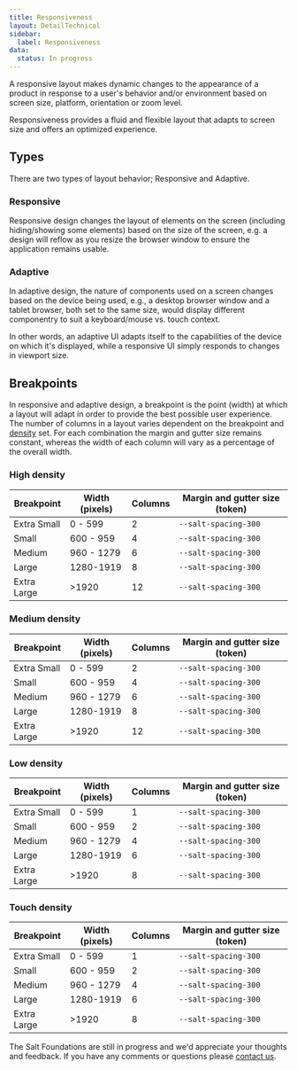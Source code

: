 ```yaml
---
title: Responsiveness
layout: DetailTechnical
sidebar:
  label: Responsiveness
data:
  status: In progress
---
```


A responsive layout makes dynamic changes to the appearance of a product in response to a user's behavior and/or environment based on screen size, platform, orientation or zoom level.

Responsiveness provides a fluid and flexible layout that adapts to screen size and offers an optimized experience.

## Types

There are two types of layout behavior; Responsive and Adaptive.

### Responsive

Responsive design changes the layout of elements on the screen (including hiding/showing some elements) based on the size of the screen, e.g. a design will reflow as you resize the browser window to ensure the application remains usable.

### Adaptive

In adaptive design, the nature of components used on a screen changes based on the device being used, e.g., a desktop browser window and a tablet browser, both set to the same size, would display different componentry to suit a keyboard/mouse vs. touch context.

In other words, an adaptive UI adapts itself to the capabilities of the device on which it's displayed, while a responsive UI simply responds to changes in viewport size.

## Breakpoints

In responsive and adaptive design, a breakpoint is the point (width) at which a layout will adapt in order to provide the best possible user experience. The number of columns in a layout varies dependent on the breakpoint and [density](density) set. For each combination the margin and gutter size remains constant, whereas the width of each column will vary as a percentage of the overall width.

### High density

| Breakpoint  | Width (pixels) | Columns | Margin and gutter size (token) |
| ----------- | -------------- | ------- | ------------------------------ |
| Extra Small | 0 - 599        | 2       | `--salt-spacing-300`                  |
| Small       | 600 - 959      | 4       | `--salt-spacing-300`                  |
| Medium      | 960 - 1279     | 6       | `--salt-spacing-300`                  |
| Large       | 1280-1919      | 8       | `--salt-spacing-300`                  |
| Extra Large | >1920          | 12      | `--salt-spacing-300`                  |

### Medium density

| Breakpoint  | Width (pixels) | Columns | Margin and gutter size (token) |
| ----------- | -------------- | ------- | ------------------------------ |
| Extra Small | 0 - 599        | 2       | `--salt-spacing-300`                  |
| Small       | 600 - 959      | 4       | `--salt-spacing-300`                  |
| Medium      | 960 - 1279     | 6       | `--salt-spacing-300`                  |
| Large       | 1280-1919      | 8       | `--salt-spacing-300`                  |
| Extra Large | >1920          | 12      | `--salt-spacing-300`                  |

### Low density

| Breakpoint  | Width (pixels) | Columns | Margin and gutter size (token) |
| ----------- | -------------- | ------- | ------------------------------ |
| Extra Small | 0 - 599        | 1       | `--salt-spacing-300`                  |
| Small       | 600 - 959      | 2       | `--salt-spacing-300`                  |
| Medium      | 960 - 1279     | 4       | `--salt-spacing-300`                  |
| Large       | 1280-1919      | 6       | `--salt-spacing-300`                  |
| Extra Large | >1920          | 8       | `--salt-spacing-300`                  |

### Touch density

| Breakpoint  | Width (pixels) | Columns | Margin and gutter size (token) |
| ----------- | -------------- | ------- | ------------------------------ |
| Extra Small | 0 - 599        | 1       | `--salt-spacing-300`                  |
| Small       | 600 - 959      | 2       | `--salt-spacing-300`                  |
| Medium      | 960 - 1279     | 4       | `--salt-spacing-300`                  |
| Large       | 1280-1919      | 6       | `--salt-spacing-300`                  |
| Extra Large | >1920          | 8       | `--salt-spacing-300`                  |

<Callout title="Have some feedback?">

The Salt Foundations are still in progress and we'd appreciate your thoughts and feedback. If you have any comments or questions please [contact us](../support-and-contributions/index).

</Callout>
